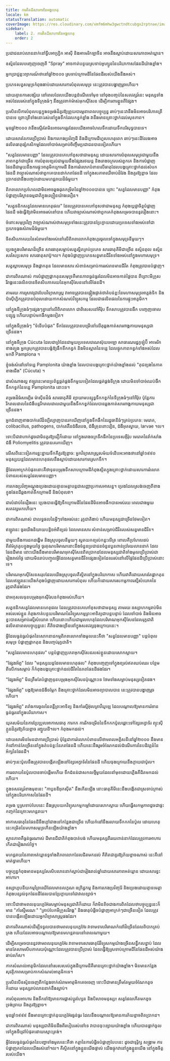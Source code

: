 ```yaml
---
title: ការពិតដ៏សាហាវនៃអង្គហេតុ
locale: km
statusTranslation: automatic
coverImage: https://res.cloudinary.com/xmfm6mhw3gwctndtcubgx2rptnae/image/upload/v1741354419/small_cover_la_gran_rebelion_28716e29d2.webp
sidebar:
    label: 2. ការពិតដ៏សាហាវនៃអង្គហេតុ
    order: 2
---
```

ប្រជាជនរាប់លាននាក់នៅទ្វីបអាហ្រ្វិក អាស៊ី និងអាមេរិកឡាទីន អាចនឹងស្លាប់ដោយសារភាពអត់ឃ្លាន។

ឧស្ម័នដែលបញ្ចេញចេញពី "Spray" អាចកាត់បន្ថយស្រទាប់អូហ្សូននៃបរិយាកាសផែនដីយ៉ាងខ្លាំង។

អ្នកប្រាជ្ញខ្លះព្យាករណ៍ថានៅឆ្នាំ២០០០ ស្រទាប់ក្រោមដីនៃផែនដីរបស់យើងនឹងអស់។

ប្រភេទសត្វសមុទ្រកំពុងងាប់ដោយសារការបំពុលសមុទ្រ នេះត្រូវបានបង្ហាញរួចហើយ។

ដោយគ្មានការសង្ស័យ នៅពេលដែលយើងបន្តដំណើរទៅមុខ នៅចុងបញ្ចប់នៃសតវត្សរ៍នេះ មនុស្សទាំងអស់ដែលរស់នៅក្នុងទីក្រុងធំៗ នឹងត្រូវពាក់ម៉ាស់អុកស៊ីសែន ដើម្បីការពារខ្លួនពីផ្សែង។

ប្រសិនបើការបំពុលបន្តក្នុងទម្រង់ដ៏គួរឱ្យព្រួយបារម្ភនាពេលបច្ចុប្បន្ន ឆាប់ៗនេះវានឹងមិនអាចបរិភោគត្រីបានទេ ព្រោះត្រីទាំងនោះរស់នៅក្នុងទឹកដែលកខ្វក់ខ្លាំង វានឹងមានគ្រោះថ្នាក់ដល់សុខភាព។

មុនឆ្នាំ២០០០ វានឹងស្ទើរតែមិនអាចរកឆ្នេរដែលយើងអាចហែលទឹកដោយទឹកបរិសុទ្ធបានទេ។

ដោយសារតែការប្រើប្រាស់ និងការកេងប្រវ័ញ្ចដី និងដីក្រោមដីហួសហេតុពេក ឆាប់ៗនេះដីលែងអាចផលិតធាតុផ្សំកសិកម្មដែលចាំបាច់សម្រាប់ចិញ្ចឹមប្រជាជនបានទៀតហើយ។

"សត្វដែលមានបញ្ញា" ដែលត្រូវបានគេហៅខុសថាជាមនុស្ស ដោយសារការបំពុលសមុទ្រជាមួយនឹងភាពកខ្វក់ជាច្រើន ការបំពុលខ្យល់ជាមួយនឹងផ្សែងរថយន្ត និងរោងចក្ររបស់ពួកគេ និងការបំផ្លាញផែនដីជាមួយនឹងការផ្ទុះអាតូមិកក្រោមដី និងការរំលោភបំពានលើធាតុដែលបង្កគ្រោះថ្នាក់ដល់សំបកផែនដី វាច្បាស់ណាស់ថាពួកគេបានដាក់ភពផែនដី ទៅក្នុងសភាពឈឺចាប់ដ៏វែង និងគួរឱ្យខ្លាច ដែលប្រាកដជានឹងបញ្ចប់ដោយមហន្តរាយដ៏ធំមួយ។

ពិភពលោកប្រហែលជាមិនអាចឆ្លងផុតកម្រិតនៃឆ្នាំ២០០០បានទេ ព្រោះ "សត្វដែលមានបញ្ញា" កំពុងបំផ្លាញបរិស្ថានធម្មជាតិក្នុងល្បឿនយ៉ាងលឿន។

"សត្វថនិកសត្វដែលមានហេតុផល" ដែលត្រូវបានគេហៅខុសថាជាមនុស្ស កំពុងប្តេជ្ញាចិត្តបំផ្លាញផែនដី ចង់ធ្វើឱ្យវាមិនអាចរស់នៅបាន ហើយវាច្បាស់ណាស់ថាពួកគេកំពុងសម្រេចបាននូវរឿងនោះ។

ចំពោះសមុទ្រវិញ វាច្បាស់ណាស់ថាសមុទ្រទាំងនេះត្រូវបានប្រែក្លាយដោយប្រទេសទាំងអស់ទៅជាប្រភេទធុងសំរាមដ៏ធំមួយ។

ចិតសិបភាគរយនៃសំរាមទាំងអស់នៅលើពិភពលោកកំពុងហូរចូលទៅក្នុងសមុទ្រនីមួយៗ។

ប្រេងក្នុងបរិមាណដ៏ច្រើន សារធាតុសម្លាប់សត្វល្អិតគ្រប់ប្រភេទ សារធាតុគីមីជាច្រើន ឧស្ម័នពុល ឧស្ម័នសរសៃប្រសាទ សារធាតុសាប៊ូ។ល។ កំពុងបំផ្លាញប្រភេទសត្វមានជីវិតទាំងអស់នៅក្នុងមហាសមុទ្រ។

សត្វស្លាបសមុទ្រ និងផ្លាកតុន ដែលមានសារៈសំខាន់សម្រាប់ការរស់រានមានជីវិត កំពុងត្រូវបានបំផ្លាញ។

ជាការពិតណាស់ ការបំផ្លាញផ្លាកតុនសមុទ្រគឺមានភាពធ្ងន់ធ្ងរដែលមិនអាចកាត់ថ្លៃបាន ពីព្រោះមីក្រូសរីរាង្គនេះផលិតបានចិតសិបភាគរយនៃអុកស៊ីសែននៅលើផែនដី។

តាមរយៈការស្រាវជ្រាវបែបវិទ្យាសាស្ត្រ វាអាចត្រូវបានផ្ទៀងផ្ទាត់ថាតំបន់ខ្លះនៃមហាសមុទ្រអាត្លង់ទិក និងប៉ាស៊ីហ្វិកត្រូវបានបំពុលដោយកាកសំណល់វិទ្យុសកម្ម ដែលជាផលិតផលនៃការផ្ទុះអាតូមិក។

នៅក្នុងទីក្រុងធំៗផ្សេងៗគ្នានៅលើពិភពលោក ជាពិសេសនៅអឺរ៉ុប ទឹកសាបត្រូវបានផឹក បញ្ចេញចោល បន្សុទ្ធ ហើយបន្ទាប់មកផឹកម្តងទៀត។

នៅក្នុងទីក្រុងធំៗ "ទំនើបបំផុត" ទឹកដែលត្រូវបានបម្រើនៅលើតុឆ្លងកាត់សារពាង្គកាយមនុស្សជាច្រើនដង។

នៅក្នុងទីក្រុង Cúcuta ដែលជាព្រំដែនជាមួយប្រទេសវេណេស៊ុយអេឡា សាធារណរដ្ឋកូឡុំប៊ី អាមេរិកខាងត្បូង អ្នកស្រុកត្រូវបានបង្ខំឱ្យផឹកទឹកកខ្វក់ និងមិនស្អាតនៃទន្លេ ដែលផ្ទុកភាពកខ្វក់ទាំងអស់ដែលមកពី Pamplona ។

ខ្ញុំចង់សំដៅទៅទន្លេ Pamplonita យ៉ាងខ្លាំង ដែលបានបង្កគ្រោះថ្នាក់យ៉ាងខ្លាំងដល់ "គុជខ្យងនៃភាគខាងជើង" (Cúcuta) ។

ជាសំណាងល្អ ឥឡូវនេះមានប្រព័ន្ធផ្គត់ផ្គង់ទឹកមួយទៀតដែលផ្គត់ផ្គង់ទីក្រុង ដោយមិនចាំបាច់ឈប់ផឹកទឹកកខ្វក់នៃទន្លេ Pamplonita នោះទេ។

តម្រងដ៏ធំសម្បើម ម៉ាស៊ីនដ៏ធំ សារធាតុគីមី ព្យាយាមបន្សុទ្ធទឹកកខ្វក់នៃទីក្រុងធំៗនៅអឺរ៉ុប ប៉ុន្តែការរីករាលដាលនៃជំងឺបន្តរីករាលដាលជាមួយនឹងទឹកកខ្វក់ដែលបានឆ្លងកាត់សារពាង្គកាយមនុស្សជាច្រើនដង។

អ្នកជំនាញខាងបាក់តេរីដ៏ល្បីល្បាញបានរកឃើញនៅក្នុងទឹកផឹកនៃរដ្ឋធានីធំៗគ្រប់ប្រភេទ: មេរោគ, colibacillus, pathogens, បាក់តេរីនៃជំងឺរបេង, ជំងឺគ្រុនពោះវៀន, ជំងឺអុតស្វាយ, larvae ។ល។

ទោះបីជាវាហាក់ដូចជាមិនគួរឱ្យជឿក៏ដោយ នៅក្នុងរោងចក្រទឹកផឹកនៃប្រទេសអ៊ឺរ៉ុប មេរោគនៃវ៉ាក់សាំងជំងឺ Poliomyelitis ត្រូវបានគេរកឃើញ។

លើសពីនេះទៀតការខ្ជះខ្ជាយទឹកគឺគួរឱ្យខ្លាច: អ្នកវិទ្យាសាស្ត្រសម័យទំនើបអះអាងថានៅឆ្នាំ១៩៩០ មនុស្សយន្តដែលមានហេតុផលនឹងស្លាប់ដោយសារការស្រេកទឹក។

អ្វីដែលអាក្រក់បំផុតនោះគឺថាទុនបម្រុងទឹកសាបក្រោមដីកំពុងស្ថិតក្នុងគ្រោះថ្នាក់ដោយសារការរំលោភបំពានរបស់សត្វដែលមានបញ្ញា។

ការកេងប្រវ័ញ្ចអណ្តូងប្រេងដោយគ្មានមេត្តាបន្តជាសញ្ញាប្រកាសអាសន្ន។ ប្រេងដែលស្រង់ចេញពីខាងក្នុងផែនដីឆ្លងកាត់ទឹកក្រោមដី និងបំពុលវា។

ជាលំដាប់នៃរឿងនេះ ប្រេងបានធ្វើឱ្យទឹកក្រោមដីនៃផែនដីមិនអាចផឹកបានអស់រយៈពេលជាងមួយសតវត្សមកហើយ។

ជាការពិតណាស់ ជាលទ្ធផលនៃអ្វីៗទាំងអស់នេះ រុក្ខជាតិងាប់ ហើយមនុស្សជាច្រើនថែមទៀត។

ឥឡូវនេះ ចូរយើងនិយាយបន្តិចអំពីខ្យល់ ដែលមានសារៈសំខាន់សម្រាប់ជីវិតរបស់សត្វមានជីវិត។

ជាមួយនឹងការដកដង្ហើម និងស្រូបចូលនីមួយៗ សួតយកខ្យល់កន្លះលីត្រ ពោលគឺប្រហែលដប់ពីរម៉ែត្រគូបក្នុងមួយថ្ងៃ ចូរគុណបរិមាណនោះនឹងចំនួនប្រជាជនចំនួនបួនពាន់ប្រាំរយលាននាក់ ដែលផែនដីមាន នោះយើងនឹងមានបរិមាណអុកស៊ីសែនពិតប្រាកដដែលមនុស្សជាតិទាំងមូលប្រើប្រាស់ជារៀងរាល់ថ្ងៃ ដោយមិនរាប់បញ្ចូលអ្វីដែលសត្វមានជីវិតផ្សេងទៀតដែលរស់នៅលើផ្ទៃផែនដីប្រើប្រាស់នោះទេ។

បរិមាណអុកស៊ីសែនសរុបដែលយើងស្រូបចូលគឺស្ថិតនៅក្នុងបរិយាកាស ហើយវាគឺដោយសារតែផ្លាកតុន ដែលឥឡូវនេះយើងកំពុងបំផ្លាញដោយសារការបំពុល ហើយក៏ដោយសារសកម្មភាពរស្មីសំយោគនៃរុក្ខជាតិផងដែរ។

ជាអកុសលទុនបម្រុងអុកស៊ីសែនកំពុងអស់ហើយ។

សត្វថនិកសត្វដែលមានហេតុផល ដែលត្រូវបានគេហៅខុសថាជាមនុស្ស តាមរយៈឧស្សាហកម្មរាប់មិនអស់របស់ខ្លួន កំពុងកាត់បន្ថយបរិមាណនៃវិទ្យុសកម្មព្រះអាទិត្យជាបន្តបន្ទាប់ ដែលចាំបាច់ និងមិនអាចខ្វះបានសម្រាប់រស្មីសំយោគ ហើយនោះហើយជាមូលហេតុដែលបរិមាណអុកស៊ីសែនដែលរុក្ខជាតិផលិតនាពេលបច្ចុប្បន្ននេះ គឺតិចជាងច្រើននៅក្នុងសតវត្សចុងក្រោយនេះ។

អ្វីដែលធ្ងន់ធ្ងរបំផុតនៃសោកនាដកម្មពិភពលោកទាំងមូលនេះគឺថា "សត្វដែលមានបញ្ញា" បន្តបំពុលសមុទ្រ បំផ្លាញផ្លាកតុន និងបញ្ចប់រុក្ខជាតិ។

"សត្វដែលមានហេតុផល" បន្តបំផ្លាញប្រភពអុកស៊ីសែនរបស់ខ្លួនដោយសោកស្តាយ។

"ផ្សែងអ័ព្ទ" ដែល "មនុស្សយន្តដែលមានហេតុផល" កំពុងបញ្ចេញទៅក្នុងខ្យល់ឥតឈប់ឈរ បន្ថែមពីលើការសម្លាប់ ក៏កំពុងបង្កគ្រោះថ្នាក់ដល់ជីវិតនៃភពផែនដីផងដែរ។

"ផ្សែងអ័ព្ទ" មិនត្រឹមតែបំផ្លាញទុនបម្រុងអុកស៊ីសែនប៉ុណ្ណោះទេ ថែមទាំងសម្លាប់មនុស្សទៀតផង។

"ផ្សែងអ័ព្ទ" បង្កឱ្យមានជំងឺចម្លែក និងគ្រោះថ្នាក់ដែលមិនអាចព្យាបាលបាន នេះត្រូវបានបង្ហាញរួចហើយ។

"ផ្សែងអ័ព្ទ" រារាំងការចូលនៃពន្លឺព្រះអាទិត្យ និងកាំរស្មីអ៊ុលត្រាវីយូឡេ ដែលបណ្តាលឱ្យមានការរំខានធ្ងន់ធ្ងរនៅក្នុងបរិយាកាស។

យុគសម័យនៃការប្រែប្រួលអាកាសធាតុ ការកក ការរីកចម្រើននៃទឹកកកប៉ូលឆ្ពោះទៅខ្សែអេក្វាទ័រ ព្យុះស៊ីក្លូនដ៏គួរឱ្យភ័យខ្លាច រញ្ជួយដី។ល។ កំពុងមកដល់។

ដោយសារមិនមែនជាការប្រើប្រាស់ ប៉ុន្តែជាការរំលោភបំពានលើថាមពលអគ្គិសនីនៅឆ្នាំ២០០០ នឹងមានកំដៅកាន់តែច្រើននៅក្នុងតំបន់ខ្លះនៃភពផែនដី ហើយនេះនឹងរួមចំណែកដល់ដំណើរការនៃបដិវត្តន៍នៃអ័ក្សនៃផែនដី។

ឆាប់ៗនេះប៉ូលនឹងត្រូវបានបង្កើតឡើងនៅខ្សែអេក្វាទ័រនៃផែនដី ហើយចុងក្រោយនឹងក្លាយជាប៉ូល។

ការរលាយនៃប៉ូលបានចាប់ផ្តើមហើយ ទឹកជំនន់ជាសកលថ្មីមួយដែលនាំមុខដោយភ្លើងគឺជិតមកដល់ហើយ។

ក្នុងទសវត្សរ៍ខាងមុខនេះ "កាបូនឌីអុកស៊ីត" នឹងកើនឡើង នោះធាតុគីមីនេះនឹងបង្កើតជាស្រទាប់ក្រាស់នៅក្នុងបរិយាកាសនៃផែនដី។

តម្រង ឬស្រទាប់បែបនេះ នឹងស្រូបយកវិទ្យុសកម្មកម្ដៅដោយសោកស្ដាយ ហើយធ្វើសកម្មភាពដូចជាផ្ទះកញ្ចក់នៃគ្រោះមហន្តរាយ។

អាកាសធាតុនៃផែនដីនឹងក្តៅជាងនៅកន្លែងជាច្រើន ហើយកំដៅនឹងរលាយទឹកកកនៃប៉ូល ដោយហេតុនេះកម្រិតនៃមហាសមុទ្រកើនឡើងយ៉ាងខ្លាំង។

ស្ថានភាពគឺធ្ងន់ធ្ងរណាស់ ដីមានជីជាតិកំពុងបាត់បង់ ហើយមនុស្សពីររយពាន់នាក់ដែលត្រូវការអាហារកើតជារៀងរាល់ថ្ងៃ។

មហន្តរាយនៃភាពអត់ឃ្លានទូទាំងពិភពលោកដែលជិតមកដល់ គឺពិតជាគួរឱ្យភ័យខ្លាចណាស់ នេះគឺនៅមាត់ទ្វារហើយ។

បច្ចុប្បន្នកំពុងមានមនុស្សសែសិបលាននាក់ស្លាប់ជារៀងរាល់ឆ្នាំដោយសារភាពអត់ឃ្លាន ដោយសារខ្វះអាហារ។

ឧស្សាហូបនីយកម្មព្រៃឈើដែលមានលក្ខណៈឧក្រិដ្ឋកម្ម និងការកេងប្រវ័ញ្ចរ៉ែ និងប្រេងដោយគ្មានមេត្តា កំពុងបន្សល់ទុកផែនដីដែលបានប្រែក្លាយទៅជាវាលខ្សាច់។

ទោះបីជាថាមពលនុយក្លេអ៊ែរសម្លាប់មនុស្សជាតិក៏ដោយ ក៏វាមិនតិចជាងការពិតដែលថាបច្ចុប្បន្ននេះក៏មាន "កាំរស្មីមរណៈ" "គ្រាប់បែកមីក្រូសរីរាង្គ" និងធាតុបំផ្លិចបំផ្លាញអាក្រក់ៗជាច្រើនទៀត ដែលត្រូវបានបង្កើតឡើងដោយអ្នកវិទ្យាសាស្ត្រផងដែរ។

ជាការពិតណាស់ដើម្បីទទួលបានថាមពលនុយក្លេអ៊ែរ វាទាមទារបរិមាណកំដៅដ៏ច្រើនដែលពិបាកគ្រប់គ្រង ហើយដែលអាចបណ្តាលឱ្យមានមហន្តរាយនៅពេលណាមួយ។

ដើម្បីសម្រេចបាននូវថាមពលនុយក្លេអ៊ែរ វាទាមទារសារធាតុរ៉ែវិទ្យុសកម្មយ៉ាងច្រើនសន្ធឹកសន្ធាប់ ដែលមានតែសាមសិបភាគរយប៉ុណ្ណោះដែលត្រូវបានប្រើប្រាស់ ដែលធ្វើឱ្យស្រទាប់ក្រោមដីនៃផែនដីអស់យ៉ាងឆាប់រហ័ស។

កាកសំណល់អាតូមិកដែលនៅសេសសល់ក្នុងដីក្រោមដីគឺមានគ្រោះថ្នាក់យ៉ាងខ្លាំង។ មិនមានកន្លែងសុវត្ថិភាពសម្រាប់កាកសំណល់អាតូមិកទេ។

ប្រសិនបើឧស្ម័នចេញពីកន្លែងចាក់សំរាមអាតូមិកគេចចេញ ទោះបីជាមានត្រឹមតែមួយចំណែកតូចក៏ដោយ មនុស្សរាប់លាននាក់នឹងស្លាប់។

ការបំពុលអាហារ និងទឹកនាំឱ្យមានការផ្លាស់ប្តូរហ្សែន និងបិសាចមនុស្ស៖ សត្វដែលកើតមកខូចទ្រង់ទ្រាយ និងគួរឱ្យខ្លាច។

មុនឆ្នាំ១៩៩៩ នឹងមានគ្រោះថ្នាក់នុយក្លេអ៊ែរធ្ងន់ធ្ងរ ដែលនឹងបណ្តាលឱ្យមានការភ័យខ្លាចពិតប្រាកដ។

ជាការពិតណាស់ មនុស្សជាតិមិនដឹងពីរបៀបរស់នៅទេ វាបានចុះខ្សោយយ៉ាងខ្លាំង ហើយបានធ្លាក់ចូលទៅក្នុងទីជ្រៅបំផុតដោយស្មោះត្រង់។

អ្វីដែលធ្ងន់ធ្ងរបំផុតនៃបញ្ហាទាំងមូលនេះគឺថា កត្តានៃការបំផ្លិចបំផ្លាញបែបនេះ ដូចជាទុរ្ភិក្ស សង្គ្រាម ការបំផ្លាញភពដែលយើងរស់នៅ។ល។ គឺស្ថិតនៅក្នុងខ្លួនយើងផ្ទាល់ យើងផ្ទុកវានៅក្នុងខ្លួនយើង នៅក្នុងចិត្តរបស់យើង។

